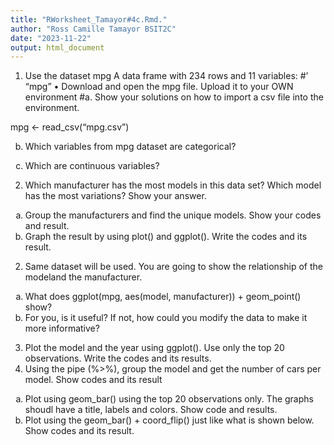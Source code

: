 ```yaml
---
title: "RWorksheet_Tamayor#4c.Rmd."
author: "Ross Camille Tamayor BSIT2C"
date: "2023-11-22"
output: html_document
---
```




1. Use the dataset mpg
A data frame with 234 rows and 11 variables:
#’ \describe{
#’ \item{manufacturer}{manufacturer name}
#’ \item{model}{model name}
#’ \item{displ}{engine displacement, in litres}
#’ \item{year}{year of manufacture}
#’ \item{cyl}{number of cylinders}
#’ \item{trans}{type of transmission}
#’ \item{drv}{the type of drive train, where f = front-wheel drive, r = rear wheel drive, 4 = 4wd}
#’ \item{cty}{city miles per gallon}
#’ \item{hwy}{highway miles per gallon}
#’ \item{fl}{fuel type}
#’ \item{class}{"type" of car}
#’ }
"mpg"
• Download and open the mpg file. Upload it to your OWN environment
#a. Show your solutions on how to import a csv file into the environment.

mpg <- read_csv("mpg.csv")

b. Which variables from mpg dataset are categorical?

c. Which are continuous variables?


2. Which manufacturer has the most models in this data set? Which model has the most variations?
Show your answer.
a. Group the manufacturers and find the unique models. Show your codes and result.
b. Graph the result by using plot() and ggplot(). Write the codes and its result.
2. Same dataset will be used. You are going to show the relationship of the modeland the manufacturer.
a. What does ggplot(mpg, aes(model, manufacturer)) + geom_point() show?
b. For you, is it useful? If not, how could you modify the data to make it more informative?
3. Plot the model and the year using ggplot(). Use only the top 20 observations. Write the codes and
its results.
4. Using the pipe (%>%), group the model and get the number of cars per model. Show codes and its result
a. Plot using geom_bar() using the top 20 observations only. The graphs shoudl have a title, labels and
colors. Show code and results.
b. Plot using the geom_bar() + coord_flip() just like what is shown below. Show codes and its result.

